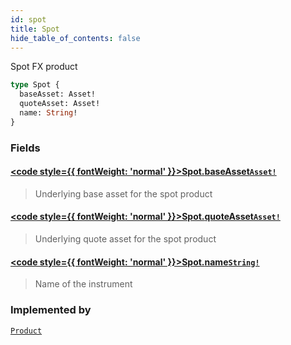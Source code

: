 ```yaml
---
id: spot
title: Spot
hide_table_of_contents: false
---
```








Spot FX product

```graphql
type Spot {
  baseAsset: Asset!
  quoteAsset: Asset!
  name: String!
}
```


### Fields

#### [<code style={{ fontWeight: 'normal' }}>Spot.<b>baseAsset</b></code>](#)<Bullet />[`Asset!`](/testnet/api/graphql/objects/asset) <Badge class="secondary" text="non-null"/> <Badge class="secondary" text="object"/>
> Underlying base asset for the spot product
> 

#### [<code style={{ fontWeight: 'normal' }}>Spot.<b>quoteAsset</b></code>](#)<Bullet />[`Asset!`](/testnet/api/graphql/objects/asset) <Badge class="secondary" text="non-null"/> <Badge class="secondary" text="object"/>
> Underlying quote asset for the spot product
> 

#### [<code style={{ fontWeight: 'normal' }}>Spot.<b>name</b></code>](#)<Bullet />[`String!`](/testnet/api/graphql/scalars/string) <Badge class="secondary" text="non-null"/> <Badge class="secondary" text="scalar"/>
> Name of the instrument
> 



### Implemented by

[`Product`](/testnet/api/graphql/unions/product)  <Badge class="secondary" text="union"/>



